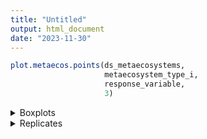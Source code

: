 ```yaml
---
title: "Untitled"
output: html_document
date: "2023-11-30"
---
```


```r
plot.metaecos.points(ds_metaecosystems,
                     metaecosystem_type_i,
                     response_variable,
                     3)
```

<details>
    <summary>Boxplots</summary>
```r
plot.metaecos.boxplots(ds_metaecosystems,
                       metaecosystem_type_i,
                       response_variable)
```
</details>

<details>
    <summary>Replicates</summary>
```r
plot.metaecos.replicates(ds_metaecosystems,
                         metaecosystem_type_i,
                         response_variable)
```
</details>